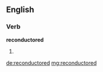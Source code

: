 ==English==

===Verb===
'''reconductored'''

# {{past of|reconductor}}

[[de:reconductored]]
[[mg:reconductored]]